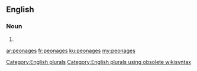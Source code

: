 ==English==

===Noun===
{{head|en}}

# {{plural of|peonage}}

[[Category:English plurals]][[Category:English plurals using obsolete wikisyntax]]

[[ar:peonages]]
[[fr:peonages]]
[[ku:peonages]]
[[my:peonages]]